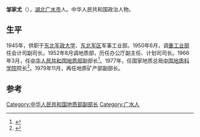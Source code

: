'''邹家尤'''（{{bd|1918年|2月|1995年|11月21日}}），[[湖北|湖北]][[广水市|广水市]]人。中华人民共和国政治人物。

== 生平 ==
1945年，供职于[[东北军政大学|东北军政大学]]、[[东北军区|东北军区]]军事工业部。1950年6月，调[[中华人民共和国重工业部|重工业部]]任会计司副司长。1952年8月调地质部，历任办公厅副主任、计划司司长。1966年3月，任[[中华人民共和国地质部|中华人民共和国地质部]]副部长<ref>{{cite news|title=院士批地震预报等项目论证“行政化”走过场|url=http://scitech.people.com.cn/GB/12429242.html|accessdate=2015-01-23|newspaper=人民网|archive-date=2015-01-23|archive-url=https://web.archive.org/web/20150123154305/http://scitech.people.com.cn/GB/12429242.html|dead-url=no}}</ref>。1977年，任国家地质总局[[中国地质科学院|中国地质科学院]]院长<ref>{{cite news|title=中国地质科学院|url=http://www.alu.cn/aluNews/NewsDisplay_812593.html|accessdate=2015-01-23|newspaper=中国铝业网|archive-date=2015-01-23|archive-url=https://web.archive.org/web/20150123141416/http://www.alu.cn/aluNews/NewsDisplay_812593.html|dead-url=no}}</ref>。1979年11月，再任地质矿产部副部长。

==参考==
{{reflist}}
{{中国政治人物小作品}}
[[Category:中华人民共和国地质部副部长|Category:中华人民共和国地质部副部长]]
[[Category:广水人|Category:广水人]]